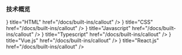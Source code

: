 ### 技术概览


<Cards>
  <Cards.Card
    icon={<NotionHtml />}
    title="HTML"
    href="/docs/built-ins/callout"
  />
  <Cards.Card
    icon={<NotionCss />}
    title="CSS"
    href="/docs/built-ins/callout"
  />
  <Cards.Card
    icon={<NotionJavascript />}
    title="Javascript"
    href="/docs/built-ins/callout"
  />
  <Cards.Card
    icon={<NotionTypescript />}
    title="Typescript"
    href="/docs/built-ins/callout"
  />
  <Cards.Card
    icon={<NotionVue />}
    title="Vue.js"
    href="/docs/built-ins/callout"
  />
  <Cards.Card
    icon={<NotionReact />}
    title="React.js"
    href="/docs/built-ins/callout"
  />
</Cards>
